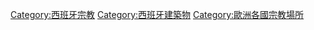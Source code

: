 {{Commons category|Religious buildings in Spain}}

[[Category:西班牙宗教|Category:西班牙宗教]]
[[Category:西班牙建築物|Category:西班牙建築物]]
[[Category:歐洲各國宗教場所|Category:歐洲各國宗教場所]]